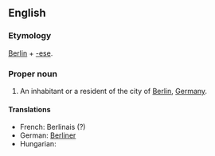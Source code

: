 {{see|berlinese}}
==English==

===Etymology===
[[Berlin]] + [[-ese]].

===Proper noun===
{{en-proper noun}}

# An inhabitant or a resident of the city of [[Berlin]], [[Germany]].

====Translations====
{{trans-top|an inhabitant or a resident of the city of Berlin, Germany}}
* French: Berlinais (?)
* German: [[Berliner]]
* Hungarian: {{t|hu|berlini}}
{{trans-mid}}
{{trans-bottom}}